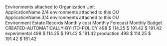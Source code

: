 
<Meta title="Pages/OU Details" />

<Canvas>
  <Story name="default">
    <Box spacing={"spacing02"} style={{ maxWidth: "1440px" }}>
      <Text weight="medium">Environments attached to Organization Unit</Text>
      <Box boxStyle="lightGrey" spacing="spacing02">
        <Row>
          <Col>
            <Flex>
              <SVGIcon name="chevronRight" />
              <div>
                <Text
                  size="lg"
                  weight="medium"
                  tag="div"
                  mb={theme.spacing.spacing01}
                  ml={theme.spacing.spacing04}
                >
                  ApplicationName
                </Text>
                <Flex>
                  <Text size="sm" tag="span" ml={theme.spacing.spacing04}>
                    2/4 environments attached to this OU
                  </Text>
                </Flex>
              </div>
            </Flex>
          </Col>
        </Row>
      </Box>
      <Box boxStyle="lightGrey">
        <Row>
          <Col>
            <Flex>
              <SVGIcon name="chevronDown" />
              <div>
                <Text
                  size="lg"
                  weight="medium"
                  tag="div"
                  mb={theme.spacing.spacing01}
                  ml={theme.spacing.spacing04}
                >
                  ApplicationName
                </Text>
                <Flex>
                  <Text size="sm" tag="span" ml={theme.spacing.spacing04}>
                    3/4 environments attached to this OU
                  </Text>
                </Flex>
              </div>
            </Flex>
          </Col>
        </Row>
        <Row>
          <Col>
            <Spacer height="1rem" />
            <Table small>
              <Table.thead>
                <Table.tr>
                  <Table.th width="50%">Environment</Table.th>
                  <Table.th>Estate Records</Table.th>
                  <Table.th>Monthly cost</Table.th>
                  <Table.th>Monthly Forecast</Table.th>
                  <Table.th>Monthly Budget</Table.th>
                </Table.tr>
              </Table.thead>
              <Table.tbody>
                <Table.tr>
                  <Table.td>CREATED-AUTOMATICALLY-BY-ITO-POLICY</Table.td>
                  <Table.td>498</Table.td>
                  <Table.td hasLeftBorder>$ 114.25</Table.td>
                  <Table.td hasLeftBorder>$ 191.42</Table.td>
                  <Table.td hasLeftBorder>$ 191.42</Table.td>
                </Table.tr>
                <Table.tr>
                  <Table.td>experimental</Table.td>
                  <Table.td>498</Table.td>
                  <Table.td hasLeftBorder>$ 114.25</Table.td>
                  <Table.td hasLeftBorder>$ 191.42</Table.td>
                  <Table.td hasLeftBorder>$ 191.42</Table.td>
                </Table.tr>
                <Table.tr>
                  <Table.td>production</Table.td>
                  <Table.td>498</Table.td>
                  <Table.td hasLeftBorder>$ 114.25</Table.td>
                  <Table.td hasLeftBorder>$ 191.42</Table.td>
                  <Table.td hasLeftBorder>$ 191.42</Table.td>
                </Table.tr>
              </Table.tbody>
            </Table>
          </Col>
        </Row>
      </Box>
    </Box>
  </Story>
</Canvas>
